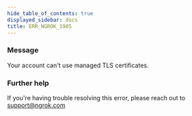 ```yaml
---
hide_table_of_contents: true
displayed_sidebar: docs
title: ERR_NGROK_1905
---
```


### Message

Your account can't use managed TLS certificates.

### Further help

If you're having trouble resolving this error, please reach out to [support@ngrok.com](mailto:support@ngrok.com?subject=Help%20with%20ERR_NGROK_1905)
